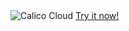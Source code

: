 <div id='cloud-header'>
  <img
    className='calico-cloud-img'
    src='/img/calico/3.25/calico-cloud-large.png'
    alt='Calico Cloud'
  />
  <a
    href='https://www.tigera.io/tigera-products/cloud-trial'
    className='request-demo-button'
    target='_blank'
    rel='noopener noreferreer'
  >
    Try it now!
  </a>
</div>

